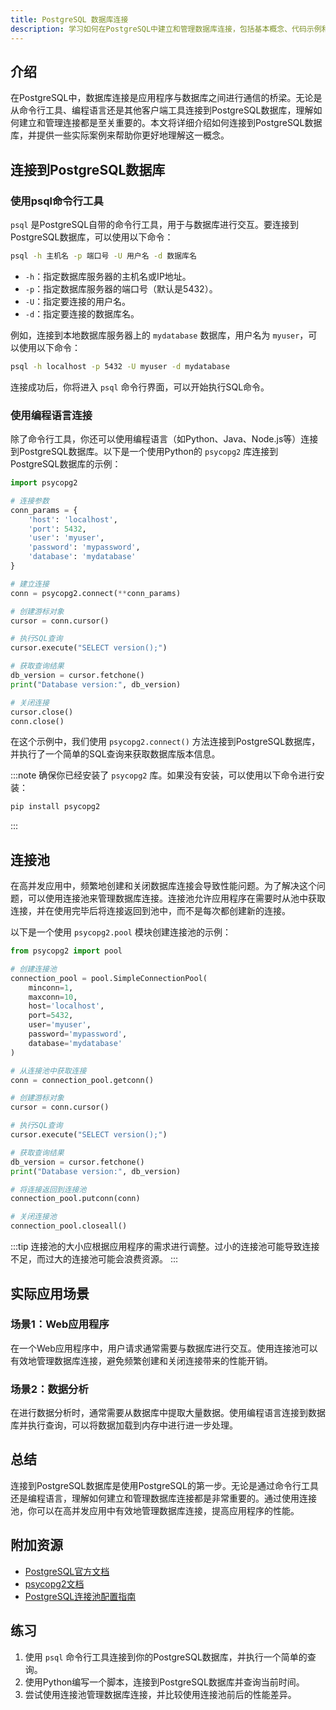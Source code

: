 ```yaml
---
title: PostgreSQL 数据库连接
description: 学习如何在PostgreSQL中建立和管理数据库连接，包括基本概念、代码示例和实际应用场景。
---
```


## 介绍

在PostgreSQL中，数据库连接是应用程序与数据库之间进行通信的桥梁。无论是从命令行工具、编程语言还是其他客户端工具连接到PostgreSQL数据库，理解如何建立和管理连接都是至关重要的。本文将详细介绍如何连接到PostgreSQL数据库，并提供一些实际案例来帮助你更好地理解这一概念。

## 连接到PostgreSQL数据库

### 使用psql命令行工具

`psql` 是PostgreSQL自带的命令行工具，用于与数据库进行交互。要连接到PostgreSQL数据库，可以使用以下命令：

```bash
psql -h 主机名 -p 端口号 -U 用户名 -d 数据库名
```

- `-h`：指定数据库服务器的主机名或IP地址。
- `-p`：指定数据库服务器的端口号（默认是5432）。
- `-U`：指定要连接的用户名。
- `-d`：指定要连接的数据库名。

例如，连接到本地数据库服务器上的 `mydatabase` 数据库，用户名为 `myuser`，可以使用以下命令：

```bash
psql -h localhost -p 5432 -U myuser -d mydatabase
```

连接成功后，你将进入 `psql` 命令行界面，可以开始执行SQL命令。

### 使用编程语言连接

除了命令行工具，你还可以使用编程语言（如Python、Java、Node.js等）连接到PostgreSQL数据库。以下是一个使用Python的 `psycopg2` 库连接到PostgreSQL数据库的示例：

```python
import psycopg2

# 连接参数
conn_params = {
    'host': 'localhost',
    'port': 5432,
    'user': 'myuser',
    'password': 'mypassword',
    'database': 'mydatabase'
}

# 建立连接
conn = psycopg2.connect(**conn_params)

# 创建游标对象
cursor = conn.cursor()

# 执行SQL查询
cursor.execute("SELECT version();")

# 获取查询结果
db_version = cursor.fetchone()
print("Database version:", db_version)

# 关闭连接
cursor.close()
conn.close()
```

在这个示例中，我们使用 `psycopg2.connect()` 方法连接到PostgreSQL数据库，并执行了一个简单的SQL查询来获取数据库版本信息。

:::note
确保你已经安装了 `psycopg2` 库。如果没有安装，可以使用以下命令进行安装：
```bash
pip install psycopg2
```
:::

## 连接池

在高并发应用中，频繁地创建和关闭数据库连接会导致性能问题。为了解决这个问题，可以使用连接池来管理数据库连接。连接池允许应用程序在需要时从池中获取连接，并在使用完毕后将连接返回到池中，而不是每次都创建新的连接。

以下是一个使用 `psycopg2.pool` 模块创建连接池的示例：

```python
from psycopg2 import pool

# 创建连接池
connection_pool = pool.SimpleConnectionPool(
    minconn=1,
    maxconn=10,
    host='localhost',
    port=5432,
    user='myuser',
    password='mypassword',
    database='mydatabase'
)

# 从连接池中获取连接
conn = connection_pool.getconn()

# 创建游标对象
cursor = conn.cursor()

# 执行SQL查询
cursor.execute("SELECT version();")

# 获取查询结果
db_version = cursor.fetchone()
print("Database version:", db_version)

# 将连接返回到连接池
connection_pool.putconn(conn)

# 关闭连接池
connection_pool.closeall()
```

:::tip
连接池的大小应根据应用程序的需求进行调整。过小的连接池可能导致连接不足，而过大的连接池可能会浪费资源。
:::

## 实际应用场景

### 场景1：Web应用程序

在一个Web应用程序中，用户请求通常需要与数据库进行交互。使用连接池可以有效地管理数据库连接，避免频繁创建和关闭连接带来的性能开销。

### 场景2：数据分析

在进行数据分析时，通常需要从数据库中提取大量数据。使用编程语言连接到数据库并执行查询，可以将数据加载到内存中进行进一步处理。

## 总结

连接到PostgreSQL数据库是使用PostgreSQL的第一步。无论是通过命令行工具还是编程语言，理解如何建立和管理数据库连接都是非常重要的。通过使用连接池，你可以在高并发应用中有效地管理数据库连接，提高应用程序的性能。

## 附加资源

- [PostgreSQL官方文档](https://www.postgresql.org/docs/)
- [psycopg2文档](https://www.psycopg.org/docs/)
- [PostgreSQL连接池配置指南](https://www.postgresql.org/docs/current/runtime-config-connection.html)

## 练习

1. 使用 `psql` 命令行工具连接到你的PostgreSQL数据库，并执行一个简单的查询。
2. 使用Python编写一个脚本，连接到PostgreSQL数据库并查询当前时间。
3. 尝试使用连接池管理数据库连接，并比较使用连接池前后的性能差异。
